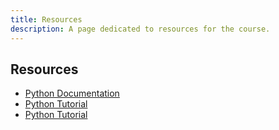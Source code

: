 ```yaml
---
title: Resources
description: A page dedicated to resources for the course.
---
```


## Resources

- [Python Documentation](https://docs.python.org/3/)
- [Python Tutorial](https://docs.python.org/3/tutorial/index.html)
- [Python Tutorial](https://docs.python.org/3/tutorial/index.html)
